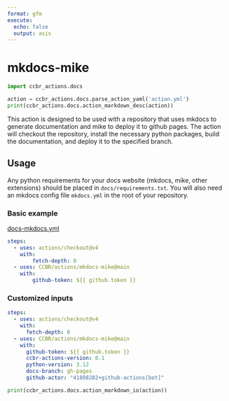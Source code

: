 ```yaml
---
format: gfm
execute:
  echo: false
  output: asis
---
```


# mkdocs-mike

```python
import ccbr_actions.docs

action = ccbr_actions.docs.parse_action_yaml('action.yml')
print(ccbr_actions.docs.action_markdown_desc(action))
```

This action is designed to be used with a repository that uses mkdocs to generate documentation and mike to deploy it to github pages. The action will checkout the repository, install the necessary python packages, build the documentation, and deploy it to the specified branch.

## Usage

Any python requirements for your docs website (mkdocs, mike, other extensions) should be placed in `docs/requirements.txt`.
You will also need an mkdocs config file `mkdocs.yml` in the root of your repository.

### Basic example

[docs-mkdocs.yml](examples/docs-mkdocs.yml)

```yaml
steps:
  - uses: actions/checkout@v4
    with:
        fetch-depth: 0
  - uses: CCBR/actions/mkdocs-mike@main
    with:
        github-token: ${{ github.token }}
```

### Customized inputs

```yaml
steps:
  - uses: actions/checkout@v4
    with:
      fetch-depth: 0
  - uses: CCBR/actions/mkdocs-mike@main
    with:
      github-token: ${{ github.token }}
      ccbr-actions-version: 0.1
      python-version: 3.12
      docs-branch: gh-pages
      github-actor: "41898282+github-actions[bot]"
```

```python
print(ccbr_actions.docs.action_markdown_io(action))
```
